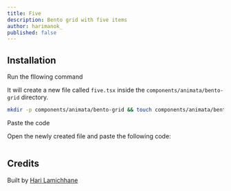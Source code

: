 ```yaml
---
title: Five
description: Bento grid with five items
author: harimanok_
published: false
---
```


<ComponentPreview name="bento-grid-five--docs" />

## Installation

<Steps>
<Step>Run the fllowing command</Step>

It will create a new file called `five.tsx` inside the `components/animata/bento-grid` directory.

```bash
mkdir -p components/animata/bento-grid && touch components/animata/bento-grid/five.tsx
```

<Step>Paste the code</Step>

Open the newly created file and paste the following code:

```jsx file=<rootDir>/animata/bento-grid/five.tsx

```

</Steps>

## Credits

Built by [Hari Lamichhane](https://github.com/hari)
